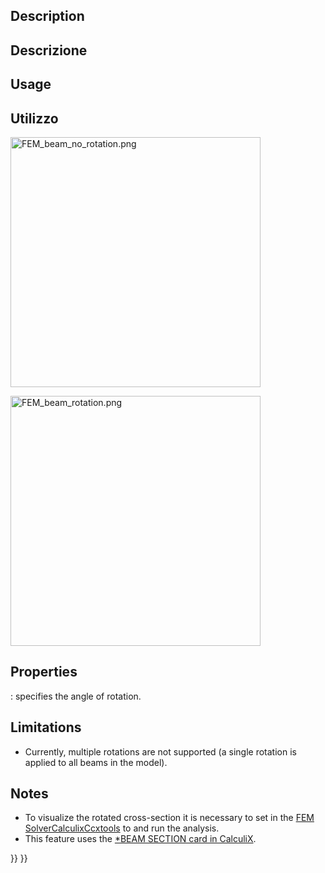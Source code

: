<languages/>

{{Docnav/it|[[FEM_ElementGeometry1D/it|Sezione trasversale di trave]]|[[FEM_ElementGeometry2D/it|Spessore di lastra]]|[[FEM_Workbench/it|FEM]]|IconL=FEM_ElementGeometry1D.png|IconC=Workbench_FEM.svg|IconR=FEM_ElementGeometry2D.png}}

<div class="mw-translate-fuzzy">
{{GuiCommand/it|Name=FEM_ElementRotation1D|Name/it=Rotazione di trave|Icon=Fem-beam-rotation.svg|MenuLocation= Modello → Rotazione di trave||Workbenches=[[FEM_Workbench/it|FEM]]|Shortcut=|SeeAlso=[[FEM_tutorial|Tutorial FEM]]}}
</div>

==Description==

<div class="mw-translate-fuzzy">
==Descrizione==
</div>

==Usage==

<div class="mw-translate-fuzzy">
==Utilizzo==
</div>

[[Image:FEM_beam_no_rotation.png|400px]]
{{Caption|No rotation, default orientation - local axis 1 aligned with the global Y axis (green)}}

[[Image:FEM_beam_rotation.png|400px]]
{{Caption|90 degree rotation}}

==Properties==

{{PropertyData|Rotation}}: specifies the angle of rotation.

==Limitations==

* Currently, multiple rotations are not supported (a single rotation is applied to all beams in the model).

==Notes==

* To visualize the rotated cross-section it is necessary to set {{incode|Beam Shell Result Output 3D}} in the [[FEM_SolverCalculixCcxtools|FEM SolverCalculixCcxtools]] to {{incode|True}} and run the analysis.
* This feature uses the [https://web.mit.edu/calculix_v2.7/CalculiX/ccx_2.7/doc/ccx/node162.html *BEAM SECTION card in CalculiX].


{{Docnav/it|[[FEM_ElementGeometry1D/it|Sezione trasversale di trave]]|[[FEM_ElementGeometry2D/it|Spessore di lastra]]|[[FEM_Workbench/it|FEM]]|IconL=FEM_ElementGeometry1D.png|IconC=Workbench_FEM.svg|IconR=FEM_ElementGeometry2D.png}}

{{FEM Tools navi{{#translation:}}}}
{{Userdocnavi{{#translation:}}}}